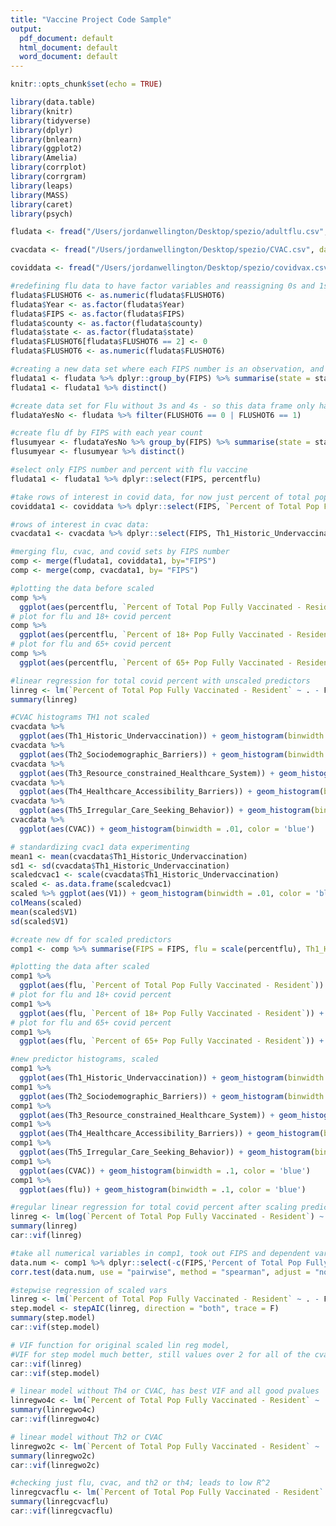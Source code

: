 ```yaml
---
title: "Vaccine Project Code Sample"
output:
  pdf_document: default
  html_document: default
  word_document: default
---
```


```r
knitr::opts_chunk$set(echo = TRUE)
```

```r
library(data.table)
library(knitr)
library(tidyverse)
library(dplyr)
library(bnlearn)
library(ggplot2)
library(Amelia)
library(corrplot)
library(corrgram)
library(leaps)
library(MASS)
library(caret)
library(psych)
```

```r
fludata <- fread("/Users/jordanwellington/Desktop/spezio/adultflu.csv", data.table = F)
```
```r
cvacdata <- fread("/Users/jordanwellington/Desktop/spezio/CVAC.csv", data.table = F)
```
```r
coviddata <- fread("/Users/jordanwellington/Desktop/spezio/covidvax.csv", data.table = F)
```

```r
#redefining flu data to have factor variables and reassigning 0s and 1s to flu data:
fludata$FLUSHOT6 <- as.numeric(fludata$FLUSHOT6)
fludata$Year <- as.factor(fludata$Year)
fludata$FIPS <- as.factor(fludata$FIPS)
fludata$county <- as.factor(fludata$county)
fludata$state <- as.factor(fludata$state)
fludata$FLUSHOT6[fludata$FLUSHOT6 == 2] <- 0
fludata$FLUSHOT6 <- as.numeric(fludata$FLUSHOT6)
```


```r
#creating a new data set where each FIPS number is an observation, and the total count of 1s and 1s + 0s (all vaccinated over vaccinated plus not vaccinated) are the other variables
fludata1 <- fludata %>% dplyr::group_by(FIPS) %>% summarise(state = state, county = county, count1 = sum(FLUSHOT6 == 1), count2 = sum(FLUSHOT6 == 1 |FLUSHOT6 == 0), percentflu = (count1/count2)*100)
fludata1 <- fludata1 %>% distinct()
```

```r
#create data set for Flu without 3s and 4s - so this data frame only has people who said yes or no to flu vaccine
fludataYesNo <- fludata %>% filter(FLUSHOT6 == 0 | FLUSHOT6 == 1)
```

```r
#create flu df by FIPS with each year count
flusumyear <- fludataYesNo %>% group_by(FIPS) %>% summarise(state = state, county = county, '2009' = sum(Year == "2009"), '2010' = sum(Year == "2010"),'2011' = sum(Year == "2011"),'2012' = sum(Year == "2012"),'2013' = sum(Year == "2013"),'2014' = sum(Year == "2014"),'2015' = sum(Year == "2015"),'2016' = sum(Year == "2016"),'2017' = sum(Year == "2017"))
flusumyear <- flusumyear %>% distinct()
```

```r
#select only FIPS number and percent with flu vaccine
fludata1 <- fludata1 %>% dplyr::select(FIPS, percentflu)
```

```r
#take rows of interest in covid data, for now just percent of total pop fully vaccinated
coviddata1 <- coviddata %>% dplyr::select(FIPS, `Percent of Total Pop Fully Vaccinated - Resident`, `Percent of 18+ Pop Fully Vaccinated - Resident`, `Percent of 65+ Pop Fully Vaccinated - Resident`)
```

```r
#rows of interest in cvac data:
cvacdata1 <- cvacdata %>% dplyr::select(FIPS, Th1_Historic_Undervaccination, Th2_Sociodemographic_Barriers, Th3_Resource_constrained_Healthcare_System,Th4_Healthcare_Accessibility_Barriers,Th5_Irregular_Care_Seeking_Behavior, CVAC)
```

```r
#merging flu, cvac, and covid sets by FIPS number
comp <- merge(fludata1, coviddata1, by="FIPS")
comp <- merge(comp, cvacdata1, by= "FIPS")
```

```r
#plotting the data before scaled 
comp %>%
  ggplot(aes(percentflu, `Percent of Total Pop Fully Vaccinated - Resident`)) + geom_point() + xlim(0,70)
# plot for flu and 18+ covid percent
comp %>%
  ggplot(aes(percentflu, `Percent of 18+ Pop Fully Vaccinated - Resident`)) + geom_point()
# plot for flu and 65+ covid percent
comp %>%
  ggplot(aes(percentflu, `Percent of 65+ Pop Fully Vaccinated - Resident`)) + geom_point()
```

```r
#linear regression for total covid percent with unscaled predictors
linreg <- lm(`Percent of Total Pop Fully Vaccinated - Resident` ~ . - FIPS - `Percent of 18+ Pop Fully Vaccinated - Resident` - `Percent of 65+ Pop Fully Vaccinated - Resident`, data = comp)
summary(linreg)
```

```r
#CVAC histograms TH1 not scaled
cvacdata %>%
  ggplot(aes(Th1_Historic_Undervaccination)) + geom_histogram(binwidth = .01, color = 'blue')
cvacdata %>%
  ggplot(aes(Th2_Sociodemographic_Barriers)) + geom_histogram(binwidth = .01, color = 'blue')
cvacdata %>%
  ggplot(aes(Th3_Resource_constrained_Healthcare_System)) + geom_histogram(binwidth = .01, color = 'blue')
cvacdata %>%
  ggplot(aes(Th4_Healthcare_Accessibility_Barriers)) + geom_histogram(binwidth = .01, color = 'blue')
cvacdata %>%
  ggplot(aes(Th5_Irregular_Care_Seeking_Behavior)) + geom_histogram(binwidth = .01, color = 'blue')
cvacdata %>%
  ggplot(aes(CVAC)) + geom_histogram(binwidth = .01, color = 'blue')
```

```r
# standardizing cvac1 data experimenting
mean1 <- mean(cvacdata$Th1_Historic_Undervaccination)
sd1 <- sd(cvacdata$Th1_Historic_Undervaccination)
scaledcvac1 <- scale(cvacdata$Th1_Historic_Undervaccination)
scaled <- as.data.frame(scaledcvac1)
scaled %>% ggplot(aes(V1)) + geom_histogram(binwidth = .01, color = 'blue')
colMeans(scaled)
mean(scaled$V1)
sd(scaled$V1)
```

```r
#create new df for scaled predictors
comp1 <- comp %>% summarise(FIPS = FIPS, flu = scale(percentflu), Th1_Historic_Undervaccination = scale(Th1_Historic_Undervaccination), Th2_Sociodemographic_Barriers = scale(Th2_Sociodemographic_Barriers), Th3_Resource_constrained_Healthcare_System = scale(Th3_Resource_constrained_Healthcare_System), Th4_Healthcare_Accessibility_Barriers = scale(Th4_Healthcare_Accessibility_Barriers), Th5_Irregular_Care_Seeking_Behavior = scale(Th5_Irregular_Care_Seeking_Behavior), CVAC = scale(CVAC), `Percent of Total Pop Fully Vaccinated - Resident`, `Percent of 65+ Pop Fully Vaccinated - Resident`, `Percent of 18+ Pop Fully Vaccinated - Resident`)
```

```r
#plotting the data after scaled
comp1 %>%
  ggplot(aes(flu, `Percent of Total Pop Fully Vaccinated - Resident`)) + geom_point()
# plot for flu and 18+ covid percent
comp1 %>%
  ggplot(aes(flu, `Percent of 18+ Pop Fully Vaccinated - Resident`)) + geom_point()
# plot for flu and 65+ covid percent
comp1 %>%
  ggplot(aes(flu, `Percent of 65+ Pop Fully Vaccinated - Resident`)) + geom_point()
```

```r
#new predictor histograms, scaled
comp1 %>%
  ggplot(aes(Th1_Historic_Undervaccination)) + geom_histogram(binwidth = .1, color = 'blue')
comp1 %>%
  ggplot(aes(Th2_Sociodemographic_Barriers)) + geom_histogram(binwidth = .1, color = 'blue')
comp1 %>%
  ggplot(aes(Th3_Resource_constrained_Healthcare_System)) + geom_histogram(binwidth = .1, color = 'blue')
comp1 %>%
  ggplot(aes(Th4_Healthcare_Accessibility_Barriers)) + geom_histogram(binwidth = .1, color = 'blue')
comp1 %>%
  ggplot(aes(Th5_Irregular_Care_Seeking_Behavior)) + geom_histogram(binwidth = .1, color = 'blue')
comp1 %>%
  ggplot(aes(CVAC)) + geom_histogram(binwidth = .1, color = 'blue')
comp1 %>%
  ggplot(aes(flu)) + geom_histogram(binwidth = .1, color = 'blue')
```

```r
#regular linear regression for total covid percent after scaling predictors
linreg <- lm(log(`Percent of Total Pop Fully Vaccinated - Resident`) ~ . - FIPS - `Percent of 18+ Pop Fully Vaccinated - Resident` - `Percent of 65+ Pop Fully Vaccinated - Resident`, data = comp1)
summary(linreg)
car::vif(linreg)
```

```r
#take all numerical variables in comp1, took out FIPS and dependent variables; run Spearman correlation test on all the predictor; use spearman bc data not normal
data.num <- comp1 %>% dplyr::select(-c(FIPS,'Percent of Total Pop Fully Vaccinated - Resident', 'Percent of 65+ Pop Fully Vaccinated - Resident', 'Percent of 18+ Pop Fully Vaccinated - Resident'))
corr.test(data.num, use = "pairwise", method = "spearman", adjust = "none")
```

```r
#stepwise regression of scaled vars
linreg <- lm(`Percent of Total Pop Fully Vaccinated - Resident` ~ . - FIPS - `Percent of 18+ Pop Fully Vaccinated - Resident` - `Percent of 65+ Pop Fully Vaccinated - Resident`, data = comp1)
step.model <- stepAIC(linreg, direction = "both", trace = F)
summary(step.model)
car::vif(step.model)
```

```r
# VIF function for original scaled lin reg model,
#VIF for step model much better, still values over 2 for all of the cvac scores 
car::vif(linreg)
car::vif(step.model)
```

```r
# linear model without Th4 or CVAC, has best VIF and all good pvalues
linregwo4c <- lm(`Percent of Total Pop Fully Vaccinated - Resident` ~ . - FIPS - `Percent of 18+ Pop Fully Vaccinated - Resident` - `Percent of 65+ Pop Fully Vaccinated - Resident` - CVAC - Th4_Healthcare_Accessibility_Barriers, data = comp1)
summary(linregwo4c)
car::vif(linregwo4c)
```

```r
# linear model without Th2 or CVAC
linregwo2c <- lm(`Percent of Total Pop Fully Vaccinated - Resident` ~ . - FIPS - `Percent of 18+ Pop Fully Vaccinated - Resident` - `Percent of 65+ Pop Fully Vaccinated - Resident` - CVAC - Th2_Sociodemographic_Barriers, data = comp1)
summary(linregwo2c)
car::vif(linregwo2c)
```

```r
#checking just flu, cvac, and th2 or th4; leads to low R^2
linregcvacflu <- lm(`Percent of Total Pop Fully Vaccinated - Resident` ~flu + CVAC + Th2_Sociodemographic_Barriers, data = comp1)
summary(linregcvacflu)
car::vif(linregcvacflu)
```

